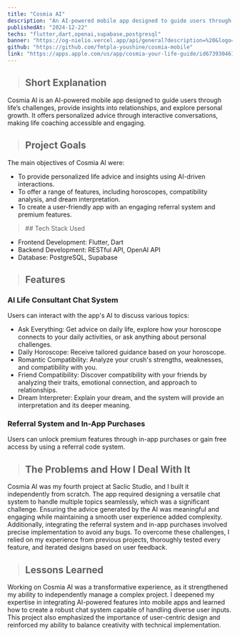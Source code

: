 ```yaml
---
title: "Cosmia AI"
description: "An AI-powered mobile app designed to guide users through life’s challenges, provide insights into relationships, and explore personal growth."
publishedAt: "2024-12-22"
techs: "flutter,dart,openai,supabase,postgresql"
banner: "https://og-nielio.vercel.app/api/general?description=%20&logo=https%3A%2F%2Fog-nielio.vercel.app%2Fimages%2Flogo.png&logoWidth=150&siteName=Cosmia%20AI&theme=dark"
github: "https://github.com/fmtpla-youshine/cosmia-mobile"
link: "https://apps.apple.com/us/app/cosmia-your-life-guide/id6739304618"
---
```


> ## Short Explanation

Cosmia AI is an AI-powered mobile app designed to guide users through life’s challenges, provide insights into 
relationships, and explore personal growth. It offers personalized advice through interactive conversations, making 
life coaching accessible and engaging.

> ## Project Goals

The main objectives of Cosmia AI were:

- To provide personalized life advice and insights using AI-driven interactions.
- To offer a range of features, including horoscopes, compatibility analysis, and dream interpretation.
- To create a user-friendly app with an engaging referral system and premium features.

<blockquote className="with-icons">
   ## Tech Stack Used
   <div className="not-prose mt-2">
      <TechIcons techs={["flutter","dart","openai","supabase","postgresql"]} />
   </div>
</blockquote>

- Frontend Development: Flutter, Dart
- Backend Development: RESTful API, OpenAI API
- Database: PostgreSQL, Supabase

> ## Features

### AI Life Consultant Chat System

Users can interact with the app's AI to discuss various topics:

- Ask Everything: Get advice on daily life, explore how your horoscope connects to your daily activities, or ask anything about personal challenges.
- Daily Horoscope: Receive tailored guidance based on your horoscope.
- Romantic Compatibility: Analyze your crush's strengths, weaknesses, and compatibility with you.
- Friend Compatibility: Discover compatibility with your friends by analyzing their traits, emotional connection, and approach to relationships.
- Dream Interpreter: Explain your dream, and the system will provide an interpretation and its deeper meaning.

### Referral System and In-App Purchases

Users can unlock premium features through in-app purchases or gain free access by using a referral code system.

> ## The Problems and How I Deal With It

Cosmia AI was my fourth project at Saclic Studio, and I built it independently from scratch. The app required designing 
a versatile chat system to handle multiple topics seamlessly, which was a significant challenge. Ensuring the advice 
generated by the AI was meaningful and engaging while maintaining a smooth user experience added complexity. Additionally, 
integrating the referral system and in-app purchases involved precise implementation to avoid any bugs. To overcome these 
challenges, I relied on my experience from previous projects, thoroughly tested every feature, and iterated designs based 
on user feedback.

> ## Lessons Learned

Working on Cosmia AI was a transformative experience, as it strengthened my ability to independently manage a complex 
project. I deepened my expertise in integrating AI-powered features into mobile apps and learned how to create a robust 
chat system capable of handling diverse user inputs. This project also emphasized the importance of user-centric design 
and reinforced my ability to balance creativity with technical implementation.
